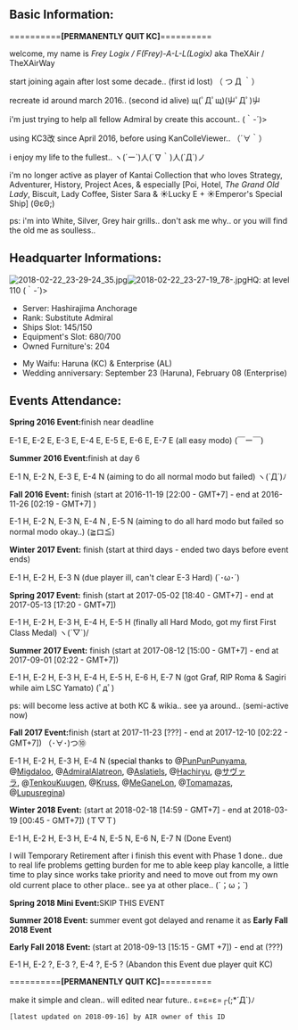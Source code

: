 == Basic Information: ==
=========='''[PERMANENTLY QUIT KC]'''<nowiki>==========</nowiki>

'''<nowiki/>'''welcome, my name is ''Frey Logix / F(Frey)-A-L-L(Logix)'' aka TheXAir / TheXAirWay

start joining again after lost some decade.. (first id lost) （ つ Д ｀）

recreate id around march 2016.. (second id alive) щ(ﾟДﾟщ)(屮ﾟДﾟ)屮

i'm just trying to help all fellow Admiral by create this account.. (｀-´)>

using KC3改 since April 2016, before using KanColleViewer.. （´∀｀）

i enjoy my life to the fullest.. ヽ(´ー`)人(´∇｀)人(`Д´)ノ

i'm no longer active as player of Kantai Collection that who loves Strategy, Adventurer, History, Project Aces, & especially [Poi, Hotel, ''The Grand Old Lady'', Biscuit, Lady Coffee, Sister Sara & ☀Lucky E + ☀Emperor's Special Ship] (ΘεΘ;)

ps: i'm into White, Silver, Grey hair grills.. don't ask me why.. or you will find the old me as soulless..

== Headquarter Informations: ==

[[File:2018-02-22_23-29-24_35.jpg|thumb]][[File:2018-02-22_23-27-19_78-.jpg|thumb]]HQ: at level 110 (｀-´)>
* Server: Hashirajima Anchorage
* Rank: Substitute Admiral
* Ships Slot: 145/150
* Equipment's Slot: 680/700
* Owned Furniture's: 204

* My Waifu: Haruna (KC) & Enterprise (AL)
* Wedding anniversary: September 23 (Haruna), February 08 (Enterprise)





== Events Attendance: ==
'''Spring 2016 Event: '''finish near deadline

E-1 E, E-2 E, E-3 E, E-4 E, E-5 E, E-6 E, E-7 E (all easy modo) (￣ー￣)

'''Summer 2016 Event: '''finish at day 6

E-1 N, E-2 N, E-3 E, E-4 N (aiming to do all normal modo but failed) ヽ(`Д´)ﾉ

'''Fall 2016 Event:''' finish (start at 2016-11-19 [22:00 - GMT+7] - end at 2016-11-26 [02:19 - GMT+7] )

E-1 H, E-2 N, E-3 N, E-4 N , E-5 N (aiming to do all hard modo but failed so normal modo okay..) (≧ロ≦)

'''Winter 2017 Event:''' finish (start at third days - ended two days before event ends)

E-1 H, E-2 H, E-3 N (due player ill, can't clear E-3 Hard) (`･ω･´)

'''Spring 2017 Event:''' finish (start at 2017-05-02 [18:40 - GMT+7] - end at 2017-05-13 [17:20 - GMT+7])

E-1 H, E-2 H, E-3 H, E-4 H, E-5 H (finally all Hard Modo, got my first First Class Medal) ヽ(´▽`)/

'''Summer 2017 Event:''' finish (start at 2017-08-12 [15:00 - GMT+7] - end at 2017-09-01 [02:22 - GMT+7])

E-1 H, E-2 H, E-3 H, E-4 H, E-5 H, E-6 H, E-7 N (got Graf, RIP Roma & Sagiri while aim LSC Yamato) (ﾟдﾟ)

ps: will become less active at both KC & wikia.. see ya around.. (semi-active now)

'''Fall 2017 Event: '''finish (start at 2017-11-23 [???] - end at 2017-12-10 [02:22 - GMT+7]) （･∀･)つ⑩

E-1 H, E-2 H, E-3 H, E-4 N (<span style="font-weight:400;color:rgb(0,0,0);font-size:14px;">special thanks to @</span>[http://kancolle.wikia.com/wiki/Message_Wall:PunPunPunyama PunPunPunyama]<span style="font-weight:400;color:rgb(0,0,0);font-size:14px;">, @</span>[http://kancolle.wikia.com/wiki/User:Migdaloo Migdaloo]<span style="font-weight:400;color:rgb(0,0,0);font-size:14px;">, @</span>[http://kancolle.wikia.com/wiki/User:AdmiralAlatreon AdmiralAlatreon]<span style="font-weight:400;color:rgb(0,0,0);font-size:14px;">, @</span>[http://kancolle.wikia.com/wiki/User:Aslatiels Aslatiels]<span style="font-weight:400;color:rgb(0,0,0);font-size:14px;">, @</span>[http://kancolle.wikia.com/wiki/User:Hachiryu Hachiryu]<span style="font-weight:400;color:rgb(0,0,0);font-size:14px;">, @</span>[http://kancolle.wikia.com/wiki/User:%E3%82%B5%E3%83%B4%E3%82%A1%E3%83%A9 サヴァラ]<span style="font-weight:400;color:rgb(0,0,0);font-size:14px;">, @</span>[http://kancolle.wikia.com/wiki/User:TenkouKuugen TenkouKuugen]<span style="font-weight:400;color:rgb(0,0,0);font-size:14px;">, </span><span style="font-weight:400;color:rgb(0,0,0);font-size:14px;">@</span>[http://kancolle.wikia.com/wiki/User:Kruss Kruss]<span style="font-weight:400;color:rgb(0,0,0);font-size:14px;">,</span><span style="font-weight:400;color:rgb(0,0,0);font-size:14px;"> @</span>[http://kancolle.wikia.com/wiki/User:MeGaneLon MeGaneLon]<span style="font-weight:400;color:rgb(0,0,0);font-size:14px;">, @</span>[http://kancolle.wikia.com/wiki/Message_Wall:Tomamazas Tomamazas]<span style="font-weight:400;color:rgb(0,0,0);font-size:14px;">, @</span>[http://kancolle.wikia.com/wiki/User:Lupusregina Lupusregina])

'''Winter 2018 Event:''' (start at 2018-02-18 [14:59 - GMT+7] - end at 2018-03-19 [00:45 - GMT+7]) (Ｔ▽Ｔ)

E-1 H, E-2 H, E-3 H, E-4 N, E-5 N, E-6 N, E-7 N (Done Event)

I will Temporary Retirement after i finish this event with Phase 1 done.. due to real life problems getting burden for me to able keep play kancolle, a little time to play since works take priority and need to move out from my own old current place to other place.. see ya at other place.. (´；ω；`)

'''Spring 2018 Mini Event: '''SKIP THIS EVENT

'''Summer 2018 Event: '''summer event got delayed and rename it as '''Early Fall 2018 Event'''

'''Early Fall 2018 Event: '''(start at 2018-09-13 [15:15 - GMT +7]) - end at (???)

E-1 H, E-2 ?, E-3 ?, E-4 ?, E-5 ? (Abandon this Event due player quit KC)

=========='''[PERMANENTLY QUIT KC]'''<nowiki>==========</nowiki>


make it simple and clean.. will edited near future.. ε=ε=ε=┌(;*´Д`)ﾉ
 [latest updated on 2018-09-16] by AIR owner of this ID